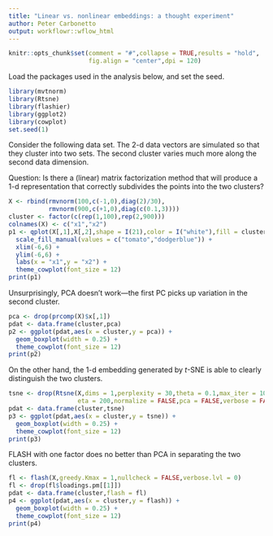 ```yaml
---
title: "Linear vs. nonlinear embeddings: a thought experiment"
author: Peter Carbonetto
output: workflowr::wflow_html
---
```


```r
knitr::opts_chunk$set(comment = "#",collapse = TRUE,results = "hold",
                      fig.align = "center",dpi = 120)
```

Load the packages used in the analysis below, and set the seed.

```r
library(mvtnorm)
library(Rtsne)
library(flashier)
library(ggplot2)
library(cowplot)
set.seed(1)
```

Consider the following data set. The 2-d data vectors are simulated so
that they cluster into two sets. The second cluster varies much more
along the second data dimension.

Question: Is there a (linear) matrix factorization method that will
produce a 1-d representation that correctly subdivides the points into
the two clusters?

```r
X <- rbind(rmvnorm(100,c(-1,0),diag(2)/30),
           rmvnorm(900,c(+1,0),diag(c(0.1,3))))
cluster <- factor(c(rep(1,100),rep(2,900)))
colnames(X) <- c("x1","x2")
p1 <- qplot(X[,1],X[,2],shape = I(21),color = I("white"),fill = cluster) +
  scale_fill_manual(values = c("tomato","dodgerblue")) +
  xlim(-6,6) +
  ylim(-6,6) +
  labs(x = "x1",y = "x2") +
  theme_cowplot(font_size = 12)
print(p1)
```

Unsurprisingly, PCA doesn't work---the first PC picks up variation in
the second cluster.

```r
pca <- drop(prcomp(X)$x[,1])
pdat <- data.frame(cluster,pca)
p2 <- ggplot(pdat,aes(x = cluster,y = pca)) +
  geom_boxplot(width = 0.25) +
  theme_cowplot(font_size = 12)
print(p2)
```

On the other hand, the 1-d embedding generated by *t*-SNE is able to
clearly distinguish the two clusters.

```r
tsne <- drop(Rtsne(X,dims = 1,perplexity = 30,theta = 0.1,max_iter = 1000,
                   eta = 200,normalize = FALSE,pca = FALSE,verbose = FALSE)$Y)
pdat <- data.frame(cluster,tsne)
p3 <- ggplot(pdat,aes(x = cluster,y = tsne)) +
  geom_boxplot(width = 0.25) +
  theme_cowplot(font_size = 12)
print(p3)
```

FLASH with one factor does no better than PCA in separating the two
clusters.

```r
fl <- flash(X,greedy.Kmax = 1,nullcheck = FALSE,verbose.lvl = 0)
fl <- drop(fl$loadings.pm[[1]])
pdat <- data.frame(cluster,flash = fl)
p4 <- ggplot(pdat,aes(x = cluster,y = flash)) +
  geom_boxplot(width = 0.25) +
  theme_cowplot(font_size = 12)
print(p4)
```
